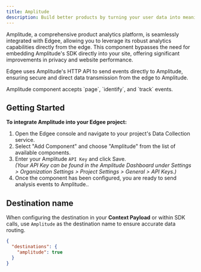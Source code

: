```yaml
---
title: Amplitude
description: Build better products by turning your user data into meaningful insights, using Amplitude's digital analytics platform, **now at the edge**.
---
```


Amplitude, a comprehensive product analytics platform, is seamlessly integrated with Edgee, allowing you to leverage 
its robust analytics capabilities directly from the edge. This component bypasses the need for embedding Amplitude's SDK directly into your site, 
offering significant improvements in privacy and website performance.

Edgee uses Amplitude's HTTP API to send events directly to Amplitude, ensuring secure and direct data transmission from the edge to Amplitude.

<Note>
  Amplitude component accepts `page`, `identify`, and `track` events.
</Note>

## Getting Started

**To integrate Amplitude into your Edgee project:**

1. Open the Edgee console and navigate to your project's Data Collection service.
2. Select "Add Component" and choose "Amplitude" from the list of available components.
3. Enter your Amplitude `API Key` and click Save. <br />
_(Your API Key can be found in the Amplitude Dashboard under Settings > Organization Settings > Project Settings > General > API Keys.)_
4. Once the component has been configured, you are ready to send analysis events to Amplitude..


## Destination name

When configuring the destination in your **Context Payload** or within SDK calls, use `Amplitude` as the destination name to ensure accurate data routing.

```json
{
  "destinations": {
    "amplitude": true
  }
}
```
